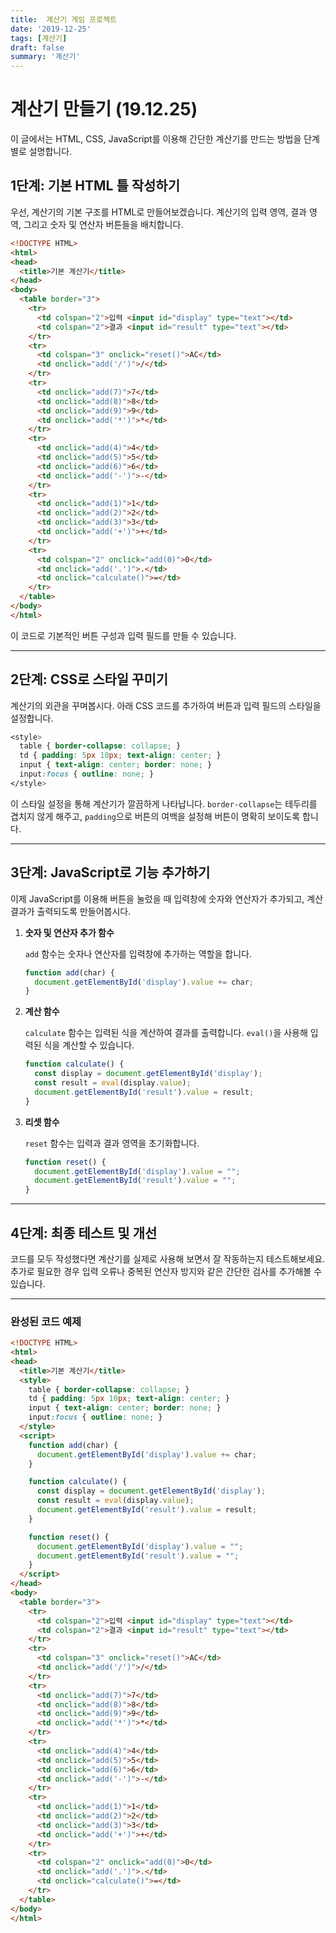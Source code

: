 ```yaml
---
title:  계산기 게임 프로젝트
date: '2019-12-25'
tags: [계산기]
draft: false
summary: '계산기'
---
```


# 계산기 만들기 (19.12.25)

이 글에서는 HTML, CSS, JavaScript를 이용해 간단한 계산기를 만드는 방법을 단계별로 설명합니다.

## 1단계: 기본 HTML 틀 작성하기

우선, 계산기의 기본 구조를 HTML로 만들어보겠습니다. 계산기의 입력 영역, 결과 영역, 그리고 숫자 및 연산자 버튼들을 배치합니다.

```html
<!DOCTYPE HTML>
<html>
<head>
  <title>기본 계산기</title>
</head>
<body>
  <table border="3">
    <tr>
      <td colspan="2">입력 <input id="display" type="text"></td>
      <td colspan="2">결과 <input id="result" type="text"></td>
    </tr>
    <tr>
      <td colspan="3" onclick="reset()">AC</td>
      <td onclick="add('/')">/</td>
    </tr>
    <tr>
      <td onclick="add(7)">7</td>
      <td onclick="add(8)">8</td>
      <td onclick="add(9)">9</td>
      <td onclick="add('*')">*</td>
    </tr>
    <tr>
      <td onclick="add(4)">4</td>
      <td onclick="add(5)">5</td>
      <td onclick="add(6)">6</td>
      <td onclick="add('-')">-</td>
    </tr>
    <tr>
      <td onclick="add(1)">1</td>
      <td onclick="add(2)">2</td>
      <td onclick="add(3)">3</td>
      <td onclick="add('+')">+</td>
    </tr>
    <tr>
      <td colspan="2" onclick="add(0)">0</td>
      <td onclick="add('.')">.</td>
      <td onclick="calculate()">=</td>
    </tr>
  </table>
</body>
</html>

```

이 코드로 기본적인 버튼 구성과 입력 필드를 만들 수 있습니다.

---

## 2단계: CSS로 스타일 꾸미기

계산기의 외관을 꾸며봅시다. 아래 CSS 코드를 추가하여 버튼과 입력 필드의 스타일을 설정합니다.

```css
<style>
  table { border-collapse: collapse; }
  td { padding: 5px 10px; text-align: center; }
  input { text-align: center; border: none; }
  input:focus { outline: none; }
</style>

```

이 스타일 설정을 통해 계산기가 깔끔하게 나타납니다. `border-collapse`는 테두리를 겹치지 않게 해주고, `padding`으로 버튼의 여백을 설정해 버튼이 명확히 보이도록 합니다.

---

## 3단계: JavaScript로 기능 추가하기

이제 JavaScript를 이용해 버튼을 눌렀을 때 입력창에 숫자와 연산자가 추가되고, 계산 결과가 출력되도록 만들어봅시다.

1. **숫자 및 연산자 추가 함수**

    `add` 함수는 숫자나 연산자를 입력창에 추가하는 역할을 합니다.

    ```jsx
    function add(char) {
      document.getElementById('display').value += char;
    }

    ```

2. **계산 함수**

    `calculate` 함수는 입력된 식을 계산하여 결과를 출력합니다. `eval()`을 사용해 입력된 식을 계산할 수 있습니다.

    ```jsx
    function calculate() {
      const display = document.getElementById('display');
      const result = eval(display.value);
      document.getElementById('result').value = result;
    }

    ```

3. **리셋 함수**

    `reset` 함수는 입력과 결과 영역을 초기화합니다.

    ```jsx
    function reset() {
      document.getElementById('display').value = "";
      document.getElementById('result').value = "";
    }

    ```


---

## 4단계: 최종 테스트 및 개선

코드를 모두 작성했다면 계산기를 실제로 사용해 보면서 잘 작동하는지 테스트해보세요. 추가로 필요한 경우 입력 오류나 중복된 연산자 방지와 같은 간단한 검사를 추가해볼 수 있습니다.

---

### 완성된 코드 예제

```html
<!DOCTYPE HTML>
<html>
<head>
  <title>기본 계산기</title>
  <style>
    table { border-collapse: collapse; }
    td { padding: 5px 10px; text-align: center; }
    input { text-align: center; border: none; }
    input:focus { outline: none; }
  </style>
  <script>
    function add(char) {
      document.getElementById('display').value += char;
    }

    function calculate() {
      const display = document.getElementById('display');
      const result = eval(display.value);
      document.getElementById('result').value = result;
    }

    function reset() {
      document.getElementById('display').value = "";
      document.getElementById('result').value = "";
    }
  </script>
</head>
<body>
  <table border="3">
    <tr>
      <td colspan="2">입력 <input id="display" type="text"></td>
      <td colspan="2">결과 <input id="result" type="text"></td>
    </tr>
    <tr>
      <td colspan="3" onclick="reset()">AC</td>
      <td onclick="add('/')">/</td>
    </tr>
    <tr>
      <td onclick="add(7)">7</td>
      <td onclick="add(8)">8</td>
      <td onclick="add(9)">9</td>
      <td onclick="add('*')">*</td>
    </tr>
    <tr>
      <td onclick="add(4)">4</td>
      <td onclick="add(5)">5</td>
      <td onclick="add(6)">6</td>
      <td onclick="add('-')">-</td>
    </tr>
    <tr>
      <td onclick="add(1)">1</td>
      <td onclick="add(2)">2</td>
      <td onclick="add(3)">3</td>
      <td onclick="add('+')">+</td>
    </tr>
    <tr>
      <td colspan="2" onclick="add(0)">0</td>
      <td onclick="add('.')">.</td>
      <td onclick="calculate()">=</td>
    </tr>
  </table>
</body>
</html>

```
